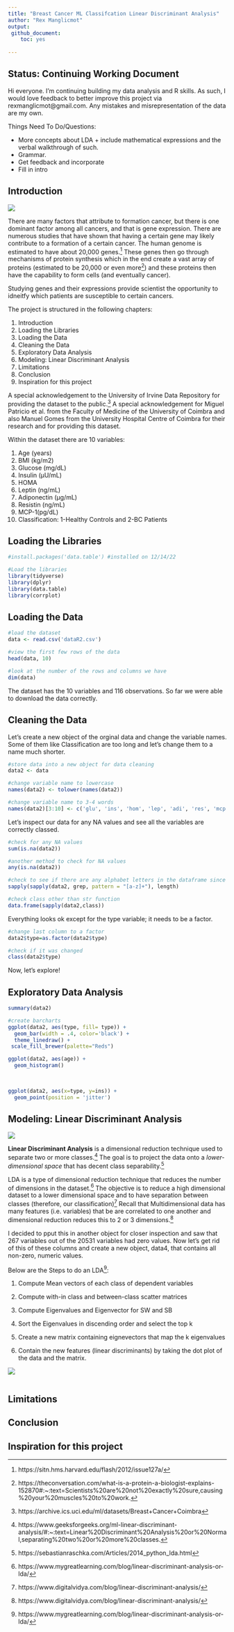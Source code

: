 ```yaml
---
title: "Breast Cancer ML Classifcation Linear Discriminant Analysis"
author: "Rex Manglicmot"
output: 
 github_document: 
    toc: yes
 
---
```


## Status: Continuing Working Document
Hi everyone. I’m continuing building my data analysis and R skills. As such, I would love feedback to better improve this project via rexmanglicmot@gmail.com. Any mistakes and misrepresentation of the data are my own.

Things Need To Do/Questions:

* More concepts about LDA + include mathematical expressions and the verbal walkthrough of such.
* Grammar.
* Get feedback and incorporate
* Fill in intro




## Introduction

![](https://health.osu.edu/-/media/health/images/stories/2022/09/breast-scan.jpg?la=en&hash=F19C705F3A4E59F446666BF1EB7079DB)

There are many factors that attribute to formation cancer, but there is one dominant factor among all cancers, and that is gene expression. There are numerous studies that have shown that having a certain gene may likely contribute to a formation of a certain cancer. The human genome is estimated to have about 20,000 genes.^[https://sitn.hms.harvard.edu/flash/2012/issue127a/] These genes then go through mechanisms of protein synthesis which in the end create a vast array of proteins (estimated to be 20,000 or even more^[https://theconversation.com/what-is-a-protein-a-biologist-explains-152870#:~:text=Scientists%20are%20not%20exactly%20sure,causing%20your%20muscles%20to%20work.]) and these proteins  then have the capability to form cells (and eventually cancer).

Studying genes and their expressions provide scientist the opportunity to idneitfy which patients are susceptible to certain cancers.

The project is structured in the following chapters:

1. Introduction
2. Loading the Libraries
3. Loading the Data
4. Cleaning the Data
5. Exploratory Data Analysis
6. Modeling: Linear Discriminant Analysis
7. Limitations
8. Conclusion
9. Inspiration for this project

A special acknowledgement to the University of Irvine Data Repository for providing the dataset to the public.^[https://archive.ics.uci.edu/ml/datasets/Breast+Cancer+Coimbra] A special acknowledgement for Miguel Patricio et al. from the Faculty of Medicine of the University of Coimbra and also Manuel Gomes from the University Hospital Centre of Coimbra for their research and for providing this dataset.

Within the dataset there are 10 variables:

1. Age (years)
2. BMI (kg/m2)
3. Glucose (mg/dL)
4. Insulin (µU/mL)
5. HOMA
6. Leptin (ng/mL)
7. Adiponectin (µg/mL)
8. Resistin (ng/mL)
9. MCP-1(pg/dL)
10. Classification: 1-Healthy Controls and 2-BC Patients



## Loading the Libraries
```r
#install.packages('data.table') #installed on 12/14/22

#Load the libraries
library(tidyverse)
library(dplyr)
library(data.table)
library(corrplot)
```

## Loading the Data
```r
#load the dataset
data <- read.csv('dataR2.csv')

#view the first few rows of the data
head(data, 10)

#look at the number of the rows and columns we have
dim(data)
```
The dataset has the 10 variables and 116 observations. So far we were able to download the data correctly.

## Cleaning the Data
Let's create a new object of the orginal data and change the variable names. Some of them like Classification are too long and let's change them to a name much shorter.
```r
#store data into a new object for data cleaning
data2 <- data

#change variable name to lowercase
names(data2) <- tolower(names(data2))

#change variable name to 3-4 words
names(data2)[3:10] <- c('glu', 'ins', 'hom', 'lep', 'adi', 'res', 'mcp', 'type')
```

Let's inspect our data for any NA values and see all the variables are correctly classed.
```r
#check for any NA values
sum(is.na(data2))

#another method to check for NA values
any(is.na(data2))

#check to see if there are any alphabet letters in the dataframe since we are dealing with a quant dataset
sapply(sapply(data2, grep, pattern = "[a-z]+"), length)

#check class other than str function
data.frame(sapply(data2,class))
```
Everything looks ok except for the type variable; it needs to be a factor.

```r
#change last column to a factor
data2$type=as.factor(data2$type)

#check if it was changed
class(data2$type)
```
Now, let's explore!



## Exploratory Data Analysis
```r
summary(data2)
```


```r
#create barcharts
ggplot(data2, aes(type, fill= type)) +
  geom_bar(width = .4, color='black') +
  theme_linedraw() +
 scale_fill_brewer(palette="Reds")
```

```r
ggplot(data2, aes(age)) +
  geom_histogram()
  
  
```


```r
ggplot(data2, aes(x=type, y=ins)) +
  geom_point(position = 'jitter')
```


## Modeling: Linear Discriminant Analysis
![](https://repository-images.githubusercontent.com/13402862/b8473680-4379-11ea-8d72-e87a518def4b)

**Linear Discriminant Analysis** is a dimensional reduction technique used to separate two or more classes.^[https://www.geeksforgeeks.org/ml-linear-discriminant-analysis/#:~:text=Linear%20Discriminant%20Analysis%20or%20Normal,separating%20two%20or%20more%20classes.] The goal is to project the data onto a *lower-dimensional space* that has decent class separability.^[https://sebastianraschka.com/Articles/2014_python_lda.html]

LDA is a type of dimensional reduction technique that reduces the number of dimensions in the dataset.^[https://www.mygreatlearning.com/blog/linear-discriminant-analysis-or-lda/] The objective is to reduce a high dimensional dataset to a lower dimensional space and to have separation between classes (therefore, our classification)^[https://www.digitalvidya.com/blog/linear-discriminant-analysis/] Recall that Multidimensional data has many features (i.e. variables) that be are correlated to one another and dimensional reduction reduces this to 2 or 3 dimensions.^[https://www.digitalvidya.com/blog/linear-discriminant-analysis/]

I decided to pput this in another object for closer inspection and saw that 267 variables out of the 20531 variables had zero values. Now let's get rid of this of these columns and create a new object, data4, that contains all non-zero, numeric values.

Below are the Steps to do an LDA^[https://www.mygreatlearning.com/blog/linear-discriminant-analysis-or-lda/]:

1. Compute Mean vectors of each class of dependent variables

2. Compute with-in class and between-class scatter matrices

3. Compute Eigenvalues and Eigenvector for SW and SB

4. Sort the Eigenvalues in discending order and select the top k

5. Create a new matrix containing eignevectors that map the k eigenvalues

6. Contain the new features (linear discriminants) by taking the dot plot of the data and the matrix. 

![](https://media.geeksforgeeks.org/wp-content/uploads/20190423132508/1dlda.jpg)
```r

```



## Limitations


## Conclusion


## Inspiration for this project